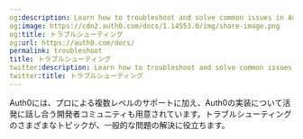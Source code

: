 ```yaml
---
og:description: Learn how to troubleshoot and solve common issues in Auth0.
og:image: https://cdn2.auth0.com/docs/1.14553.0/img/share-image.png
og:title: トラブルシューティング
og:url: https://auth0.com/docs/
permalink: troubleshoot
title: トラブルシューティング
twitter:description: Learn how to troubleshoot and solve common issues in Auth0.
twitter:title: トラブルシューティング
---
```


Auth0には、プロによる複数レベルのサポートに加え、Auth0の実装について活発に話し合う開発者コミュニティも用意されています。トラブルシューティングのさまざまなトピックが、一般的な問題の解決に役立ちます。